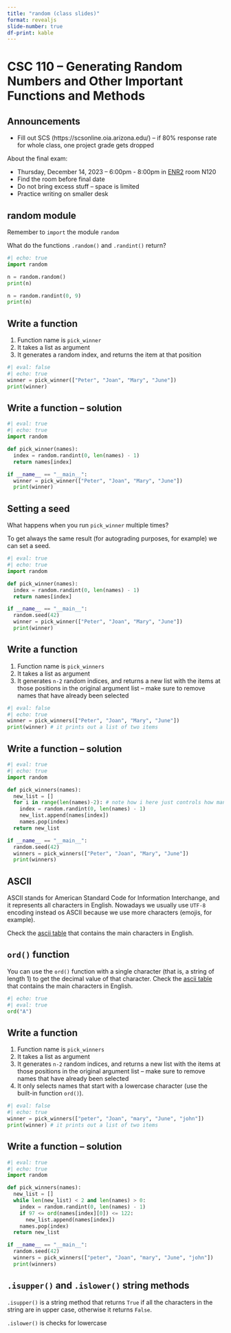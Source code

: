 ```yaml
---
title: "random (class slides)"
format: revealjs
slide-number: true
df-print: kable
---
```


# CSC 110 -- Generating Random Numbers and Other Important Functions and Methods

## Announcements

*	Fill out SCS (https://scsonline.oia.arizona.edu/) – if 80% response rate for whole class, one project grade gets dropped

About the final exam:

-   Thursday, December 14, 2023 – 6:00pm - 8:00pm in [ENR2](https://maps.app.goo.gl/RiDaC9Np7M8LVPYZ7) room N120 
-   Find the room before final date
-   Do not bring excess stuff – space is limited
-   Practice writing on smaller desk

## random module

Remember to `import` the module `random`

What do the functions `.random()` and `.randint()` return?

```python
#| echo: true
import random

n = random.random()
print(n)

n = random.randint(0, 9)
print(n)
```

## Write a function

1. Function name is `pick_winner`
1. It takes a list as argument
1. It generates a random index, and returns the item at that position

```python
#| eval: false
#| echo: true
winner = pick_winner(["Peter", "Joan", "Mary", "June"])
print(winner)
```

## Write a function -- solution

```python
#| eval: true
#| echo: true
import random

def pick_winner(names):
  index = random.randint(0, len(names) - 1)
  return names[index]

if __name__ == "__main__":
  winner = pick_winner(["Peter", "Joan", "Mary", "June"])
  print(winner)
```

## Setting a seed 

What happens when you run `pick_winner` multiple times?

To get always the same result (for autograding purposes, for example) we can set a seed.

```python
#| eval: true
#| echo: true
import random

def pick_winner(names):
  index = random.randint(0, len(names) - 1)
  return names[index]

if __name__ == "__main__":
  random.seed(42)
  winner = pick_winner(["Peter", "Joan", "Mary", "June"])
  print(winner)
```

## Write a function

1. Function name is `pick_winners`
1. It takes a list as argument
1. It generates `n-2` random indices, and returns a new list with the items at those positions in the original argument list -- make sure to remove names that have already been selected

```python
#| eval: false
#| echo: true
winner = pick_winners(["Peter", "Joan", "Mary", "June"])
print(winner) # it prints out a list of two items
```

## Write a function -- solution

```python
#| eval: true
#| echo: true
import random

def pick_winners(names):
  new_list = []
  for i in range(len(names)-2): # note how i here just controls how many iterations
    index = random.randint(0, len(names) - 1)
    new_list.append(names[index])
    names.pop(index)
  return new_list

if __name__ == "__main__":
  random.seed(42)
  winners = pick_winners(["Peter", "Joan", "Mary", "June"])
  print(winners)
```

## ASCII

ASCII stands for American Standard Code for Information Interchange, and it represents all characters in English. Nowadays we usually use `UTF-8` encoding instead os ASCII because we use more characters (emojis, for example).

Check the [ascii table](ascii-table.html) that contains the main characters in English.

## `ord()` function

You can use the `ord()` function with a single character (that is, a string of length 1) to get the decimal value of that character. Check the [ascii table](ascii-table.html) that contains the main characters in English.

 
```python
#| echo: true
#| eval: true
ord("A")
```

## Write a function

1. Function name is `pick_winners`
1. It takes a list as argument
1. It generates `n-2` random indices, and returns a new list with the items at those positions in the original argument list -- make sure to remove names that have already been selected
1. It only selects names that start with a lowercase character (use the built-in function `ord()`).

```python
#| eval: false
#| echo: true
winner = pick_winners(["peter", "Joan", "mary", "June", "john"])
print(winner) # it prints out a list of two items
```

## Write a function -- solution

```python
#| eval: true
#| echo: true
import random

def pick_winners(names):
  new_list = []
  while len(new_list) < 2 and len(names) > 0:
    index = random.randint(0, len(names) - 1)
    if 97 <= ord(names[index][0]) <= 122:
      new_list.append(names[index])
    names.pop(index)
  return new_list

if __name__ == "__main__":
  random.seed(42)
  winners = pick_winners(["peter", "Joan", "mary", "June", "john"])
  print(winners)
```

## `.isupper()` and `.islower()` string methods

`.isupper()` is a string method that returns `True` if all the characters in the string are in upper case, otherwise it returns `False`.

`.islower()` is checks for lowercase
